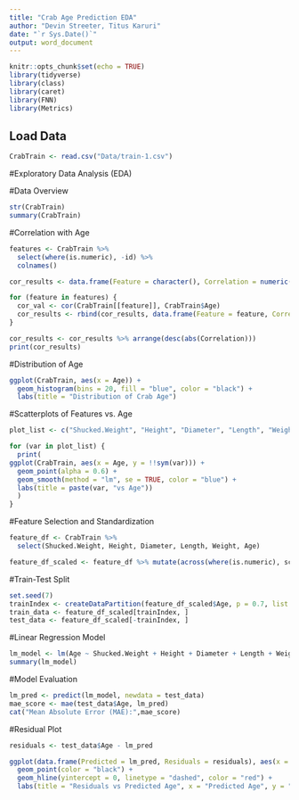 ```yaml
---
title: "Crab Age Prediction EDA"
author: "Devin Streeter, Titus Karuri"
date: "`r Sys.Date()`"
output: word_document
---
```


```r
knitr::opts_chunk$set(echo = TRUE)
library(tidyverse)
library(class)
library(caret)
library(FNN)
library(Metrics)
```

## Load Data
```r
CrabTrain <- read.csv("Data/train-1.csv")
```

#Exploratory Data Analysis (EDA)

#Data Overview
```r
str(CrabTrain)
summary(CrabTrain)
```

#Correlation with Age
```r
features <- CrabTrain %>% 
  select(where(is.numeric), -id) %>%
  colnames()

cor_results <- data.frame(Feature = character(), Correlation = numeric())

for (feature in features) {
  cor_val <- cor(CrabTrain[[feature]], CrabTrain$Age)
  cor_results <- rbind(cor_results, data.frame(Feature = feature, Correlation = cor_val))
}

cor_results <- cor_results %>% arrange(desc(abs(Correlation)))
print(cor_results)
```

#Distribution of Age
```r
ggplot(CrabTrain, aes(x = Age)) +
  geom_histogram(bins = 20, fill = "blue", color = "black") +
  labs(title = "Distribution of Crab Age")
```

#Scatterplots of Features vs. Age
```r
plot_list <- c("Shucked.Weight", "Height", "Diameter", "Length", "Weight", "Shell.Weight", "Viscera.Weight")

for (var in plot_list) {
  print(
ggplot(CrabTrain, aes(x = Age, y = !!sym(var))) +
  geom_point(alpha = 0.6) +
  geom_smooth(method = "lm", se = TRUE, color = "blue") +
  labs(title = paste(var, "vs Age"))
  )
}
```

#Feature Selection and Standardization
```r
feature_df <- CrabTrain %>%
  select(Shucked.Weight, Height, Diameter, Length, Weight, Age)

feature_df_scaled <- feature_df %>% mutate(across(where(is.numeric), scale))
```

#Train-Test Split
```r
set.seed(7)
trainIndex <- createDataPartition(feature_df_scaled$Age, p = 0.7, list = FALSE)
train_data <- feature_df_scaled[trainIndex, ]
test_data <- feature_df_scaled[-trainIndex, ]
```

#Linear Regression Model
```r
lm_model <- lm(Age ~ Shucked.Weight + Height + Diameter + Length + Weight, data = train_data)
summary(lm_model)
```

#Model Evaluation
```r
lm_pred <- predict(lm_model, newdata = test_data)
mae_score <- mae(test_data$Age, lm_pred)
cat("Mean Absolute Error (MAE):",mae_score)
```

#Residual Plot
```r
residuals <- test_data$Age - lm_pred

ggplot(data.frame(Predicted = lm_pred, Residuals = residuals), aes(x = Predicted, y = Residuals)) +
  geom_point(color = "black") +
  geom_hline(yintercept = 0, linetype = "dashed", color = "red") +
  labs(title = "Residuals vs Predicted Age", x = "Predicted Age", y = "Residuals")
```
